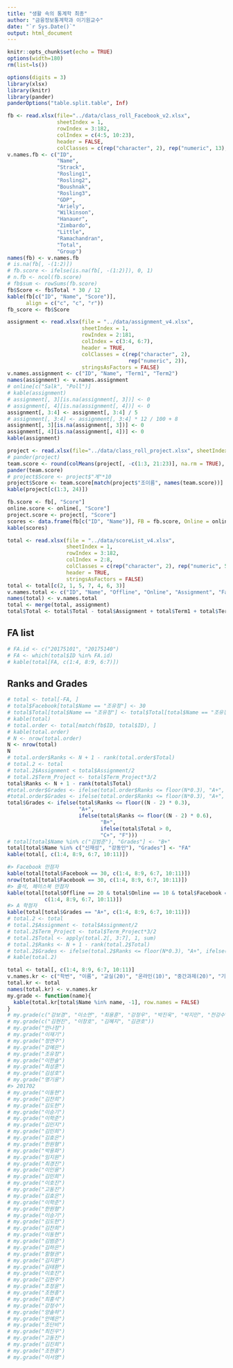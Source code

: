 ```yaml
---
title: "생활 속의 통계학 최종"
author: "금융정보통계학과 이기원교수"
date: "`r Sys.Date()`"
output: html_document
---
```


```r
knitr::opts_chunk$set(echo = TRUE)
options(width=180)
rm(list=ls())
```

```r
options(digits = 3)
library(xlsx)
library(knitr)
library(pander)
panderOptions("table.split.table", Inf)
```

<!--### Facebook Data-->

```r
fb <- read.xlsx(file="../data/class_roll_Facebook_v2.xlsx", 
                sheetIndex = 1, 
                rowIndex = 3:182, 
                colIndex = c(4:5, 10:23), 
                header = FALSE, 
                colClasses = c(rep("character", 2), rep("numeric", 13), "character"))
v.names.fb <- c("ID", 
                "Name", 
                "Strack",
                "Rosling1", 
                "Rosling2", 
                "Boushnak",
                "Rosling3",
                "GDP",
                "Ariely",
                "Wilkinson", 
                "Hanauer", 
                "Zimbardo", 
                "Little", 
                "Ramachandran",
                "Total",
                "Group")
names(fb) <- v.names.fb
# is.na(fb[, -(1:2)])
# fb.score <- ifelse(is.na(fb[, -(1:2)]), 0, 1)
# n.fb <- ncol(fb.score)
# fb$sum <- rowSums(fb.score)
fb$Score <- fb$Total * 30 / 12
kable(fb[c("ID", "Name", "Score")], 
      align = c("c", "c", "r"))
fb_score <- fb$Score
```

<!--### Online Attendance-->

```r
assignment <- read.xlsx(file = "../data/assignment_v4.xlsx", 
                        sheetIndex = 1, 
                        rowIndex = 2:181, 
                        colIndex = c(3:4, 6:7), 
                        header = TRUE, 
                        colClasses = c(rep("character", 2), 
                                       rep("numeric", 2)),
                        stringsAsFactors = FALSE)
v.names.assignment <- c("ID", "Name", "Term1", "Term2")
names(assignment) <- v.names.assignment
# online[c("Salk", "Poll")]
# kable(assignment)
# assignment[, 3][is.na(assignment[, 3])] <- 0
# assignment[, 4][is.na(assignment[, 4])] <- 0
assignment[, 3:4] <- assignment[, 3:4] / 5
# assignment[, 3:4] <- assignment[, 3:4] * 12 / 100 + 8
assignment[, 3][is.na(assignment[, 3])] <- 0
assignment[, 4][is.na(assignment[, 4])] <- 0
kable(assignment)
```

<!--### Team Projects-->

```r
project <- read.xlsx(file="../data/class_roll_project.xlsx", sheetIndex= 1, rowIndex = 2:70, colIndex = c(4:5, 10:30), colClasses = c(rep("character", 3), rep("numeric", 20)))
# pander(project)
team.score <- round(colMeans(project[, -c(1:3, 21:23)], na.rm = TRUE), digits = 2)
pander(team.score)
# project$Score <- project$"계"*10
project$Score <- team.score[match(project$"조이름", names(team.score))]
kable(project[c(1:3, 24)])
```

<!--### Integration-->

```r
fb.score <- fb[, "Score"]
online.score <- online[, "Score"]
project.score <- project[, "Score"]
scores <- data.frame(fb[c("ID", "Name")], FB = fb.score, Online = online.score, Project = project.score)
kable(scores)
```

<!--### Total Scores-->

```r
total <- read.xlsx(file = "../data/scoreList_v4.xlsx", 
                   sheetIndex = 1, 
                   rowIndex = 3:182, 
                   colIndex = 2:8, 
                   colClasses = c(rep("character", 2), rep("numeric", 5)), 
                   header = TRUE,
                   stringsAsFactors = FALSE)
total <- total[c(2, 1, 5, 7, 4, 6, 3)]
v.names.total <- c("ID", "Name", "Offline", "Online", "Assignment", "Facebook", "Total")
names(total) <- v.names.total
total <- merge(total, assignment)
total$Total <- total$Total - total$Assignment + total$Term1 + total$Term2
```

## FA list
 
```r
# FA.id <- c("20175101", "20175140")
# FA <- which(total$ID %in% FA.id)
# kable(total[FA, c(1:4, 8:9, 6:7)])
```

## Ranks and Grades

```r
# total <- total[-FA, ]
# total$Facebook[total$Name == "조유정"] <- 30
# total$Total[total$Name == "조유정"] <- total$Total[total$Name == "조유정"] + 2.5
# kable(total)
# total.order <- total[match(fb$ID, total$ID), ]
# kable(total.order)
# N <- nrow(total.order)
N <- nrow(total)
N
# total.order$Ranks <- N + 1 - rank(total.order$Total)
# total.2 <- total
# total.2$Assignment < total$Assignment/2
# total.2$Term_Project <- total$Term_Project*3/2
total$Ranks <- N + 1 - rank(total$Total)
#total.order$Grades <- ifelse(total.order$Ranks <= floor(N*0.3), "A+", ifelse(total.order$Ranks <= floor(N*0.6), "B+", "C+"))
#total.order$Grades <- ifelse(total.order$Ranks <= floor(N*0.3), "A+", ifelse(total.order$Ranks <= floor(N*0.6), "B+", ifelse(total.order$Project <= 0, "F", ifelse(total.order$Name == "ANGIRMAA GANBAT", "B+", "C+"))))
total$Grades <- ifelse(total$Ranks <= floor((N - 2) * 0.3), 
                       "A+", 
                       ifelse(total$Ranks <= floor((N - 2) * 0.6), 
                              "B+", 
                              ifelse(total$Total > 0, 
                              "C+", "F")))
# total[total$Name %in% c("김범준"), "Grades"] <- "B+"
total[total$Name %in% c("신재성", "강동인"), "Grades"] <- "FA"
kable(total[, c(1:4, 8:9, 6:7, 10:11)])
```

```r
#> Facebook 만점자
kable(total[total$Facebook == 30, c(1:4, 8:9, 6:7, 10:11)])
nrow(total[total$Facebook == 30, c(1:4, 8:9, 6:7, 10:11)])
#> 출석, 페이스북 만점자
kable(total[total$Offline == 20 & total$Online == 10 & total$Facebook == 30, 
            c(1:4, 8:9, 6:7, 10:11)])
#> A 학점자
kable(total[total$Grades == "A+", c(1:4, 8:9, 6:7, 10:11)])
# total.2 <- total
# total.2$Assignment <- total$Assignment/2
# total.2$Term_Project <- total$Term_Project*3/2
# total.2$Total <- apply(total.2[, 3:7], 1, sum)
# total.2$Ranks <- N + 1 - rank(total.2$Total)
# total.2$Grades <- ifelse(total.2$Ranks <= floor(N*0.3), "A+", ifelse(total.2$Ranks <= floor(N*0.6), "B+", "C+"))
# kable(total.2)
```

<P style = "page-break-before:always">


```r
total <- total[, c(1:4, 8:9, 6:7, 10:11)]
v.names.kr <- c("학번", "이름", "교실(20)", "온라인(10)", "중간과제(20)", "기말과제(20)", "페이스북(30)", "총점(100)", "순위(177명중)", "학점")
total.kr <- total
names(total.kr) <- v.names.kr
my.grade <- function(name){
  kable(total.kr[total$Name %in% name, -1], row.names = FALSE)
}
# my.grade(c("강보경", "이소연", "최용훈", "강정우", "박진욱", "박지민", "전강수", "권지연", "양아영", "윤동준", "이한솔", "장대혁", "장민호"))
# my.grade(c("김현진", "이창호", "김혜지", "김관호"))
# my.grade("안나정")
# my.grade("이재기")
# my.grade("정연주")
# my.grade("강예은")
# my.grade("조유정")
# my.grade("이한솔")
# my.grade("최성훈")
# my.grade("김성호")
# my.grade("명기웅")
#> 201702
# my.grade("이동현")
# my.grade("김찬희")
# my.grade("김도헌")
# my.grade("이승기")
# my.grade("이학준")
# my.grade("김민지")
# my.grade("김민희")
# my.grade("김효은")
# my.grade("한원형")
# my.grade("박용화")
# my.grade("임지원")
# my.grade("최경진")
# my.grade("이인용")
# my.grade("김민희")
# my.grade("이호진")
# my.grade("고동진")
# my.grade("김효은")
# my.grade("이학준")
# my.grade("한원형")
# my.grade("이승기")
# my.grade("김도헌")
# my.grade("김찬희")
# my.grade("이동현")
# my.grade("김범준")
# my.grade("김하은")
# my.grade("함형권")
# my.grade("김지환")
# my.grade("김태환")
# my.grade("이호진")
# my.grade("김현주")
# my.grade("조정윤")
# my.grade("조현종")
# my.grade("최홍석")
# my.grade("강정수")
# my.grade("양솔하")
# my.grade("안예은")
# my.grade("조단비")
# my.grade("최진우")
# my.grade("고동진")
# my.grade("김진희")
# my.grade("조현종")
# my.grade("이서영")
```

<!--### Save Data

```r
total1226 <- total
saveRDS(total1226, file = "total1226.RDS")
save.image(file = "../R/final_Records1226.RData")
```

-->
               